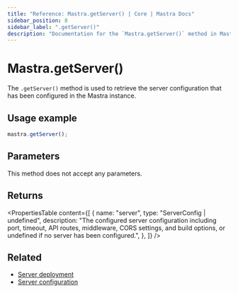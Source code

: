```yaml
---
title: "Reference: Mastra.getServer() | Core | Mastra Docs"
sidebar_position: 8
sidebar_label: ".getServer()"
description: "Documentation for the `Mastra.getServer()` method in Mastra, which retrieves the configured server configuration."
---
```


# Mastra.getServer()

The `.getServer()` method is used to retrieve the server configuration that has been configured in the Mastra instance.

## Usage example

```typescript copy
mastra.getServer();
```

## Parameters

This method does not accept any parameters.

## Returns

<PropertiesTable
  content={[
    {
      name: "server",
      type: "ServerConfig | undefined",
      description: "The configured server configuration including port, timeout, API routes, middleware, CORS settings, and build options, or undefined if no server has been configured.",
    },
  ]}
/>

## Related

- [Server deployment](/docs/deployment/server-deployment)
- [Server configuration](/docs/server-db/custom-api-routes)
